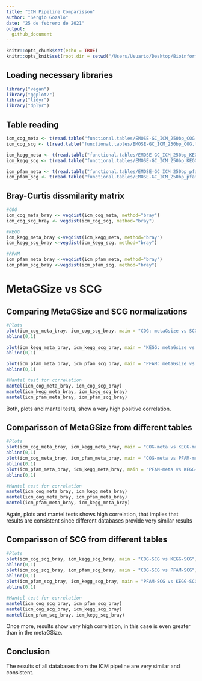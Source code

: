 ```yaml
---
title: "ICM Pipeline Comparisson"
author: "Sergio Gozalo"
date: "25 de febrero de 2021"
output: 
  github_document
---
```


```r
knitr::opts_chunk$set(echo = TRUE)
knitr::opts_knit$set(root.dir = setwd("/Users/Usuario/Desktop/Bioinformatica/Practicas/Practicas/Analysis/"))
```

## Loading necessary libraries

```r
library("vegan")
library("ggplot2")
library("tidyr")
library("dplyr")
```


## Table reading

```r
icm_cog_meta <- t(read.table("functional.tables/EMOSE-GC_ICM_250bp_COG.lengthNorm.metaGsizeNorm.counts.tbl", header = TRUE, sep = "\t", row.names = 1))
icm_cog_scg <- t(read.table("functional.tables/EMOSE-GC_ICM_250bp_COG.lengthNorm.SCGnorm.counts.tbl", header = TRUE, sep = "\t", row.names = 1))

icm_kegg_meta <- t(read.table("functional.tables/EMOSE-GC_ICM_250bp_KEGG.ko.lengthNorm.metaGsizeNorm.counts.tbl", header = TRUE, sep = "\t", row.names = 1))
icm_kegg_scg <- t(read.table("functional.tables/EMOSE-GC_ICM_250bp_KEGG.ko.lengthNorm.SCGnorm.counts.tbl", header = TRUE, sep = "\t", row.names = 1))

icm_pfam_meta <- t(read.table("functional.tables/EMOSE-GC_ICM_250bp_pfam.lengthNorm.metaGsizeNorm.counts.tbl", header = TRUE, sep = "\t", row.names = 1))
icm_pfam_scg <- t(read.table("functional.tables/EMOSE-GC_ICM_250bp_pfam.lengthNorm.SCGnorm.counts.tbl", header = TRUE, sep = "\t", row.names = 1))
```

## Bray-Curtis dissmilarity matrix

```r
#COG
icm_cog_meta_bray <- vegdist(icm_cog_meta, method="bray")
icm_cog_scg_bray <- vegdist(icm_cog_scg, method="bray")

#KEGG
icm_kegg_meta_bray <-vegdist(icm_kegg_meta, method="bray") 
icm_kegg_scg_bray <-vegdist(icm_kegg_scg, method="bray") 

#PFAM
icm_pfam_meta_bray <-vegdist(icm_pfam_meta, method="bray") 
icm_pfam_scg_bray <-vegdist(icm_pfam_scg, method="bray")
```

# MetaGSize vs SCG

## Comparing MetaGSize and SCG normalizations

```r
#Plots
plot(icm_cog_meta_bray, icm_cog_scg_bray, main = "COG: metaGsize vs SCG")
abline(0,1)

plot(icm_kegg_meta_bray, icm_kegg_scg_bray, main = "KEGG: metaGsize vs SCG")
abline(0,1)

plot(icm_pfam_meta_bray, icm_pfam_scg_bray, main = "PFAM: metaGsize vs SCG")
abline(0,1)

#Mantel test for correlation
mantel(icm_cog_meta_bray, icm_cog_scg_bray)
mantel(icm_kegg_meta_bray, icm_kegg_scg_bray)
mantel(icm_pfam_meta_bray, icm_pfam_scg_bray)
```

Both, plots and mantel tests, show a very high positive correlation.

## Comparisson of MetaGSize from different tables

```r
#Plots
plot(icm_cog_meta_bray, icm_kegg_meta_bray, main = "COG-meta vs KEGG-meta")
abline(0,1)
plot(icm_cog_meta_bray, icm_pfam_meta_bray, main = "COG-meta vs PFAM-meta")
abline(0,1)
plot(icm_pfam_meta_bray, icm_kegg_meta_bray, main = "PFAM-meta vs KEGG-meta")
abline(0,1)

#Mantel test for correlation
mantel(icm_cog_meta_bray, icm_kegg_meta_bray)
mantel(icm_cog_meta_bray, icm_pfam_meta_bray)
mantel(icm_pfam_meta_bray, icm_kegg_meta_bray)
```

Again, plots and mantel tests shows high correlation, that implies that results are consistent since different databases provide very similar results

## Comparisson of SCG from different tables

```r
#Plots
plot(icm_cog_scg_bray, icm_kegg_scg_bray, main = "COG-SCG vs KEGG-SCG")
abline(0,1)
plot(icm_cog_scg_bray, icm_pfam_scg_bray, main = "COG-SCG vs PFAM-SCG")
abline(0,1)
plot(icm_pfam_scg_bray, icm_kegg_scg_bray, main = "PFAM-SCG vs KEGG-SCG")
abline(0,1)

#Mantel test for correlation
mantel(icm_cog_scg_bray, icm_pfam_scg_bray)
mantel(icm_cog_scg_bray, icm_kegg_scg_bray)
mantel(icm_pfam_scg_bray, icm_kegg_scg_bray)
```

Once more, results show very high correlation, in this case is even greater than in the metaGSize.

## Conclusion

The results of all databases from the ICM pipeline are very similar and consistent.